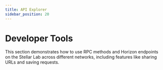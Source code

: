 ```yaml
---
title: API Explorer
sidebar_position: 20
---
```



# Developer Tools

This section demonstrates how to use RPC methods and Horizon endpoints on the Stellar Lab across different networks, including features like sharing URLs and saving requests.

<DocCardList />
